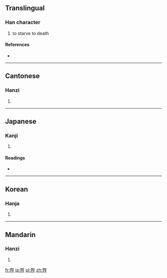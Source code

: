 ==Translingual==

===Han character===
{{Han char|rn=78|rad=歹|as=07|sn=11|four=1224<sub>7</sub>|canj=一弓月弓木 (MNBND)}}

# to starve to death

====References====
* {{Han ref|kx=0580.340|dkj=16464|dj=0973.100|hdz=21387.260|uh=6B8D|ud=27533|bh=D5DC|bd=54748}}

----

==Cantonese==

===Hanzi===
{{yue-hanzi|jyut=|y=piu5}}

# {{defn|Cantonese|sort=歹07}}

----

==Japanese==

===Kanji===
{{ja-kanji|grade=|rs=歹07}}

# {{defn|Japanese|sort=歹07}}

====Readings====
* {{ja-readings|on=[[ひょう]] (hyō), [[ふ]] (fu)|kun=[[うえじに]] (uejini)}}

----

==Korean==

===Hanja===
{{ko-hanja|hangeul=표|eumhun=|rv=pyo|mr=p'yo|y=phyo}}

# {{defn|Korean|sort=歹07}}

----

==Mandarin==

===Hanzi===
{{cmn-hanzi|pin=[[piǎo]] ([[piao3]])|wg=p'iao<sup>3</sup>}}

# {{defn|Mandarin|sort=歹07}}

[[fr:殍]]
[[ja:殍]]
[[pl:殍]]
[[zh:殍]]
